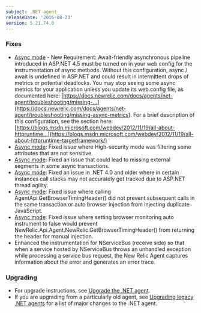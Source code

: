 ```yaml
---
subject: .NET agent
releaseDate: '2016-08-23'
version: 5.21.74.0
---
```


### Fixes

* [Async mode](https://docs.newrelic.com/docs/agents/net-agent/features/async-mode-net) - New Requirement: Await-friendly asynchronous pipeline introduced in ASP.NET 4.5 must be turned on in your web config for the instrumentation of async methods. Without this configuration, async / await is undefined in ASP.NET and could result in intermittent drops of metrics or potential deadlocks. You may stop seeing some async metrics for your application unless you update its web.config file, as documented here: [https://docs.newrelic.com/docs/agents/net-agent/troubleshooting/missing-...](https://docs.newrelic.com/docs/agents/net-agent/troubleshooting/missing-async-metrics). For a brief description of this configuration, see the section here: [https://blogs.msdn.microsoft.com/webdev/2012/11/19/all-about-httpruntime...](https://blogs.msdn.microsoft.com/webdev/2012/11/19/all-about-httpruntime-targetframework/)
* [Async mode](https://docs.newrelic.com/docs/agents/net-agent/features/async-mode-net): Fixed issue where High-security mode was filtering some attributes that are not sensitive.
* [Async mode](https://docs.newrelic.com/docs/agents/net-agent/features/async-mode-net): Fixed an issue that could lead to missing external segments in some async transactions.
* [Async mode](https://docs.newrelic.com/docs/agents/net-agent/features/async-mode-net): Fixed an issue in .NET 4.0 and older where in certain instances call stacks may not accurately get tracked due to ASP.NET thread agility.
* [Async mode](https://docs.newrelic.com/docs/agents/net-agent/features/async-mode-net): Fixed issue where calling AgentApi.GetBrowserTimingHeader() did not prevent subsequent calls in the same transaction or auto browser injection from injecting duplicate JavaScript.
* [Async mode](https://docs.newrelic.com/docs/agents/net-agent/features/async-mode-net): Fixed issue where setting browser monitoring auto instrument to false would prevent NewRelic.Api.Agent.NewRelic.GetBrowserTimingHeader() from returning the header for manual injection.
* Enhanced the instrumentation for NServiceBus (receive side) so that when a service hosted by NServiceBus throws an unhandled exception while processing a service bus request, the New Relic Agent captures information about the error and generates an error trace.

### Upgrading

* For upgrade instructions, see [Upgrade the .NET agent](/docs/agents/net-agent/installation-configuration/upgrade-net-agent#updating_net).
* If you are upgrading from a particularly old agent, see [Upgrading legacy .NET agents](/docs/agents/net-agent/troubleshooting/upgrading-legacy-net-agents) for a list of major changes to the .NET agent.
